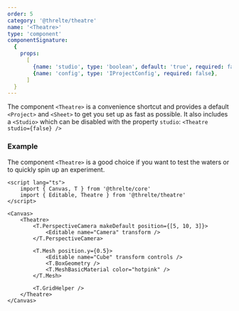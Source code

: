 ```yaml
---
order: 5
category: '@threlte/theatre'
name: '<Theatre>'
type: 'component'
componentSignature:
  {
    props:
      [
        {name: 'studio', type: 'boolean', default: 'true', required: false},
        {name: 'config', type: 'IProjectConfig', required: false},
      ]
  }
---
```



The component `<Theatre>` is a convenience shortcut and provides a default `<Project>` and `<Sheet>` to get you set up as fast as possible. It also includes a `<Studio>` which can be disabled with the property `studio`: `<Theatre studio={false} />`


### Example

The component `<Theatre>` is a good choice if you want to test the waters or to quickly spin up an experiment.

```svelte
<script lang="ts">
	import { Canvas, T } from '@threlte/core'
	import { Editable, Theatre } from '@threlte/theatre'
</script>

<Canvas>
	<Theatre>
		<T.PerspectiveCamera makeDefault position={[5, 10, 3]}>
			<Editable name="Camera" transform />
		</T.PerspectiveCamera>

		<T.Mesh position.y={0.5}>
			<Editable name="Cube" transform controls />
			<T.BoxGeometry />
			<T.MeshBasicMaterial color="hotpink" />
		</T.Mesh>

		<T.GridHelper />
	</Theatre>
</Canvas>
```
